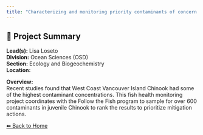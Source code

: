 ```yaml
---
title: "Characterizing and monitoring priority contaminants of concern in WCVI juvenile salmon"
---
```


## 🧬 Project Summary

**Lead(s):** Lisa Loseto  
**Division:** Ocean Sciences (OSD)  
**Section:** Ecology and Biogeochemistry   
**Location:**   

**Overview:**  
Recent studies found that West Coast Vancouver Island Chinook had some of the highest contaminant concentrations. This fish health monitoring project coordinates with the Follow the Fish program to sample for over 600 contaminants in juvenile Chinook to rank the results to prioritize mitigation actions.

[⬅ Back to Home](../index.qmd)
